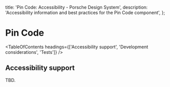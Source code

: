 
  title: 'Pin Code: Accessibility - Porsche Design System',
  description: 'Accessibility information and best practices for the Pin Code component',
};

# Pin Code <ComponentStatus tagName="p-pin-code"></ComponentStatus>

<TableOfContents headings={['Accessibility support', 'Development considerations', 'Tests']} />

## Accessibility support

TBD.
